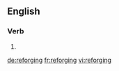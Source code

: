 ==English==

===Verb===
{{head|en|present participle}}

# {{present participle of|reforge|lang=en|nocat=1}}

[[de:reforging]]
[[fr:reforging]]
[[vi:reforging]]
